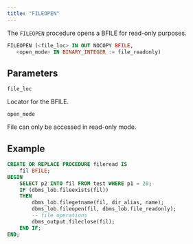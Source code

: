 ```yaml
---
title: "FILEOPEN"
---
```


The `FILEOPEN` procedure opens a BFILE for read-only purposes. 

```sql
FILEOPEN (<file_loc> IN OUT NOCOPY BFILE, 
   <open_mode> IN BINARY_INTEGER := file_readonly)
```

## Parameters

`file_loc`

Locator for the BFILE.

`open_mode`

File can only be accessed in read-only mode.

## Example

``` sql
CREATE OR REPLACE PROCEDURE fileread IS
    fil BFILE;
BEGIN
    SELECT p2 INTO fil FROM test WHERE p1 = 20; 
    IF (dbms_lob.fileexists(fil))
    THEN
        dbms_lob.filegetname(fil, dir_alias, name);
        dbms_lob.fileopen(fil, dbms_lob.file_readonly);
        -- file operations
        dbms_output.fileclose(fil); 
    END IF;
END;
```